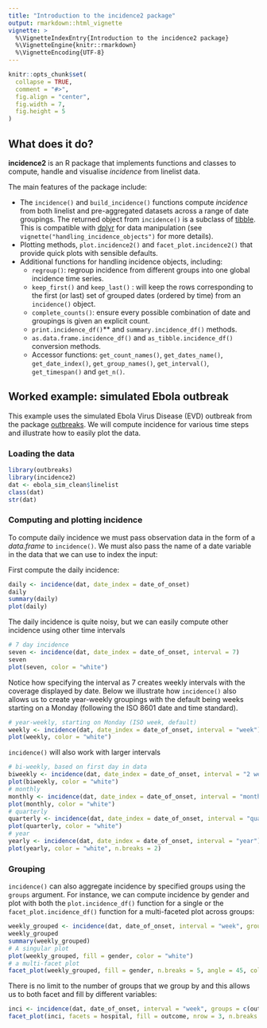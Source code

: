 ```yaml
---
title: "Introduction to the incidence2 package"
output: rmarkdown::html_vignette
vignette: >
  %\VignetteIndexEntry{Introduction to the incidence2 package}
  %\VignetteEngine{knitr::rmarkdown}
  %\VignetteEncoding{UTF-8}
---
```


```r
knitr::opts_chunk$set(
  collapse = TRUE,
  comment = "#>",
  fig.align = "center",
  fig.width = 7,
  fig.height = 5
)
```

## What does it do?
**incidence2** is an R package that implements functions and classes to compute, handle and visualise *incidence* from linelist data.

The main features of the package include:

* The `incidence()` and `build_incidence()` functions compute *incidence* from both linelist and pre-aggregated datasets across a range of date groupings.
  The returned object from `incidence()` is a subclass of [tibble](https://CRAN.R-project.org/package=tibble).
  This is compatible with [dplyr](https://dplyr.tidyverse.org/) for data manipulation (see `vignette("handling_incidence_objects")` for more details).
* Plotting methods, `plot.incidence2()` and `facet_plot.incidence2()` that provide quick plots with sensible defaults.
* Additional functions for handling incidence objects, including:
  - `regroup()`: regroup incidence from different groups into one global incidence time series.
  - `keep_first()` and `keep_last()` : will keep the rows corresponding to the first (or last) set of grouped dates (ordered by time) from an `incidence()` object.
  - `complete_counts()`: ensure every possible combination of date and groupings is given an explicit count.
  - `print.incidence_df()`** and `summary.incidence_df()` methods.
  - `as.data.frame.incidence_df()` and `as_tibble.incidence_df()` conversion methods.
  - Accessor functions: `get_count_names()`, `get_dates_name()`, `get_date_index()`, `get_group_names()`, `get_interval()`, `get_timespan()` and  `get_n()`.
  

## Worked example: simulated Ebola outbreak

This example uses the simulated Ebola Virus Disease (EVD) outbreak from the package [outbreaks](https://github.com/reconverse/outbreaks).
We will compute incidence for various time steps and illustrate how to easily plot the data.

### Loading the data

```r
library(outbreaks)
library(incidence2)
dat <- ebola_sim_clean$linelist
class(dat)
str(dat)
```

### Computing and plotting incidence
To compute daily incidence we must pass observation data in the form of a *data.frame* to `incidence()`.
We must also pass the name of a date variable in the data that we can use to index the input:

First compute the daily incidence:
```r
daily <- incidence(dat, date_index = date_of_onset)
daily
summary(daily)
plot(daily)
```

The daily incidence is quite noisy, but we can easily compute other incidence using other time intervals

```r
# 7 day incidence
seven <- incidence(dat, date_index = date_of_onset, interval = 7)
seven
plot(seven, color = "white")
```
Notice how specifying the interval as 7 creates weekly intervals with the coverage displayed by date.
Below we illustrate how `incidence()` also allows us to create year-weekly groupings with the default being weeks starting on a Monday (following the ISO 8601 date and time standard).

```r
# year-weekly, starting on Monday (ISO week, default)
weekly <- incidence(dat, date_index = date_of_onset, interval = "week")
plot(weekly, color = "white")
```

`incidence()` will also work with larger intervals

```r
# bi-weekly, based on first day in data
biweekly <- incidence(dat, date_index = date_of_onset, interval = "2 weeks")
plot(biweekly, color = "white")
# monthly
monthly <- incidence(dat, date_index = date_of_onset, interval = "month")
plot(monthly, color = "white")
# quarterly
quarterly <- incidence(dat, date_index = date_of_onset, interval = "quarter")
plot(quarterly, color = "white")
# year
yearly <- incidence(dat, date_index = date_of_onset, interval = "year")
plot(yearly, color = "white", n.breaks = 2)
```

### Grouping
`incidence()` can also aggregate incidence by specified groups using the `groups` argument.
For instance, we can compute incidence by gender and plot with both the `plot.incidence_df()` function for a single or the `facet_plot.incidence_df()` function for a multi-faceted plot across groups:

```r
weekly_grouped <- incidence(dat, date_of_onset, interval = "week", groups = gender)
weekly_grouped
summary(weekly_grouped)
# A singular plot
plot(weekly_grouped, fill = gender, color = "white")
# a multi-facet plot
facet_plot(weekly_grouped, fill = gender, n.breaks = 5, angle = 45, color = "white")
```

There is no limit to the number of groups that we group by and this allows us to both facet and fill by different variables:
```r
inci <- incidence(dat, date_of_onset, interval = "week", groups = c(outcome, hospital))
facet_plot(inci, facets = hospital, fill = outcome, nrow = 3, n.breaks = 5, angle = 45)
```

